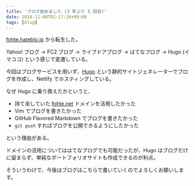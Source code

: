 ```yaml
---
title: 'ブログ始めました (3 年ぶり 5 回目)'
date: 2018-11-06T02:17:26+09:00
tags: [blog]
---
```


[fohte.hateblo.jp](//fohte.hateblo.jp) から転生した。

Yahoo! ブログ → FC2 ブログ → ライブドアブログ → はてなブログ → Hugo (イマココ) という感じで変遷している。

今回はブログサービスを用いず、[Hugo](https://gohugo.io/) という静的サイトジェネレーターでブログを作成し、Netlify でホスティングしている。

なぜ Hugo に乗り換えたかというと、

- 持て余していた [fohte.net](//fohte.net) ドメインを活用したかった
- Vim でブログを書きたかった
- GitHub Flavored Markdown でブログを書きたかった
- `git push` すればブログを公開できるようにしたかった

という理由がある。

ドメインの活用についてははてなブログでも可能だったが、Hugo はブログだけに留まらず、単純なポートフォリオサイトも作成できるのが利点。

そういうわけで、今後はブログはこちらで書いていくのでよろしくお願いします。
